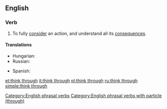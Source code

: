 ==English==

===Verb===
{{en-verb|head=[[think]] [[through]]|thinks through|thinking through|thought through}}

# To fully [[consider]] an action, and understand all its [[consequence]]s.

====Translations====
{{trans-top|to fully consider an action}}
* Hungarian: {{t|hu|végiggondol}}
* Russian: {{t+|ru|продумывать}}
{{trans-mid}}
* Spanish: {{t+|es|cavilar}}
{{trans-bottom}}

[[Category:English phrasal verbs]]
[[Category:English phrasal verbs with particle (through)]]

[[et:think through]]
[[it:think through]]
[[pl:think through]]
[[ru:think through]]
[[simple:think through]]